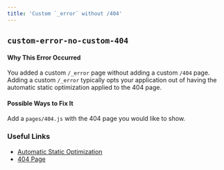```yaml
---
title: 'Custom `_error` without /404'
---
```


## `custom-error-no-custom-404`

#### Why This Error Occurred

You added a custom `/_error` page without adding a custom `/404` page. Adding a custom `/_error` typically opts your application out of having the automatic static optimization applied to the 404 page.

#### Possible Ways to Fix It

Add a `pages/404.js` with the 404 page you would like to show.

### Useful Links

- [Automatic Static Optimization](/docs/advanced-features/automatic-static-optimization)
- [404 Page](/docs/advanced-features/custom-error-page#404-page)
